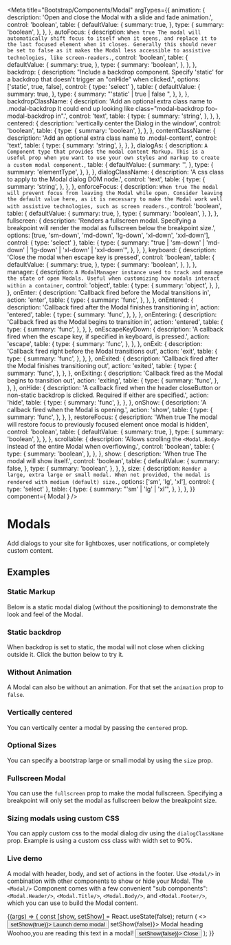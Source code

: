 
<Meta
    title="Bootstrap/Components/Modal"
    argTypes={{
      animation: {
        description: 'Open and close the Modal with a slide and fade animation.',
        control: 'boolean',
        table: {
          defaultValue: {
            summary: true,
          },
          type: {
            summary: 'boolean',
          },
        },
      },
      autoFocus: {
        description: `When true The modal will automatically shift focus to itself when it opens,
            and replace it to the last focused element when it closes. Generally this should never be
            set to false as it makes the Modal less accessible to assistive technologies, like screen-readers.`,
        control: 'boolean',
        table: {
          defaultValue: {
            summary: true,
          },
          type: {
            summary: 'boolean',
          },
        },
      },
      backdrop: {
        description:
          "Include a backdrop component. Specify 'static' for a backdrop that doesn't trigger an \"onHide\" when clicked.",
        options: ['static', true, false],
        control: { type: 'select' },
        table: {
          defaultValue: {
            summary: true,
          },
          type: {
            summary: "'static' | true | false ",
          },
        },
      },
      backdropClassName: {
        description:
          'Add an optional extra class name to .modal-backdrop It could end up looking like class="modal-backdrop foo-modal-backdrop in".',
        control: 'text',
        table: {
          type: {
            summary: 'string',
          },
        },
      },
      centered: {
        description: 'vertically center the Dialog in the window',
        control: 'boolean',
        table: {
          type: {
            summary: 'boolean',
          },
        },
      },
      contentClassName: {
        description: 'Add an optional extra class name to .modal-content',
        control: 'text',
        table: {
          type: {
            summary: 'string',
          },
        },
      },
      dialogAs: {
        description: `A Component type that provides the modal content Markup.
            This is a useful prop when you want to use your own styles and markup to create a custom modal component.`,
        table: {
          defaultValue: {
            summary: '<ModalDialog>',
          },
          type: {
            summary: 'elementType',
          },
        },
      },
      dialogClassName: {
        description: 'A css class to apply to the Modal dialog DOM node.',
        control: 'text',
        table: {
          type: {
            summary: 'string',
          },
        },
      },
      enforceFocus: {
        description: `When true The modal will prevent focus from leaving the Modal while open.
            Consider leaving the default value here, as it is necessary to make the Modal work well with assistive
            technologies, such as screen readers.`,
        control: 'boolean',
        table: {
          defaultValue: {
            summary: true,
          },
          type: {
            summary: 'boolean',
          },
        },
      },
      fullscreen: {
        description:
          'Renders a fullscreen modal. Specifying a breakpoint will render the modal as fullscreen below the breakpoint size.',
        options: [true, 'sm-down', 'md-down', 'lg-down', 'xl-down', 'xxl-down'],
        control: { type: 'select' },
        table: {
          type: {
            summary: "true | 'sm-down' | 'md-down' | 'lg-down' | 'xl-down' | 'xxl-down'",
          },
        },
      },
      keyboard: {
        description: 'Close the modal when escape key is pressed',
        control: 'boolean',
        table: {
          defaultValue: {
            summary: true,
          },
          type: {
            summary: 'boolean',
          },
        },
      },
      manager: {
        description: `A ModalManager instance used to track and manage the state of open Modals.
            Useful when customizing how modals interact within a container`,
        control: 'object',
        table: {
          type: {
            summary: 'object',
          },
        },
      },
      onEnter: {
        description: 'Callback fired before the Modal transitions in',
        action: 'enter',
        table: {
          type: {
            summary: 'func',
          },
        },
      },
      onEntered: {
        description: 'Callback fired after the Modal finishes transitioning in',
        action: 'entered',
        table: {
          type: {
            summary: 'func',
          },
        },
      },
      onEntering: {
        description: 'Callback fired as the Modal begins to transition in',
        action: 'entered',
        table: {
          type: {
            summary: 'func',
          },
        },
      },
      onEscapeKeyDown: {
        description: 'A callback fired when the escape key, if specified in keyboard, is pressed.',
        action: 'escape',
        table: {
          type: {
            summary: 'func',
          },
        },
      },
      onExit: {
        description: 'Callback fired right before the Modal transitions out',
        action: 'exit',
        table: {
          type: {
            summary: 'func',
          },
        },
      },
      onExited: {
        description: 'Callback fired after the Modal finishes transitioning out',
        action: 'exited',
        table: {
          type: {
            summary: 'func',
          },
        },
      },
      onExiting: {
        description: 'Callback fired as the Modal begins to transition out',
        action: 'exiting',
        table: {
          type: {
            summary: 'func',
          },
        },
      },
      onHide: {
        description:
          'A callback fired when the header closeButton or non-static backdrop is clicked. Required if either are specified.',
        action: 'hide',
        table: {
          type: {
            summary: 'func',
          },
        },
      },
      onShow: {
        description: 'A callback fired when the Modal is opening.',
        action: 'show',
        table: {
          type: {
            summary: 'func',
          },
        },
      },
      restoreFocus: {
        description:
          'When true The modal will restore focus to previously focused element once modal is hidden',
        control: 'boolean',
        table: {
          defaultValue: {
            summary: true,
          },
          type: {
            summary: 'boolean',
          },
        },
      },
      scrollable: {
        description:
          'Allows scrolling the ```<Modal.Body>``` instead of the entire Modal when overflowing.',
        control: 'boolean',
        table: {
          type: {
            summary: 'boolean',
          },
        },
      },
      show: {
        description: 'When true The modal will show itself.',
        control: 'boolean',
        table: {
          defaultValue: {
            summary: false,
          },
          type: {
            summary: 'boolean',
          },
        },
      },
      size: {
        description: `Render a large, extra large or small modal. When not provided,
            the modal is rendered with medium (default) size.`,
        options: ['sm', 'lg', 'xl'],
        control: { type: 'select' },
        table: {
          type: {
            summary: "'sm' | 'lg' | 'xl'",
          },
        },
      },
    }}
    component={ Modal }
/>


# Modals
Add dialogs to your site for lightboxes, user notifications, or completely custom content.

## Examples

### Static Markup
Below is a static modal dialog (without the positioning) to demonstrate the look and feel of the Modal.

<Canvas>
    <Story name="StaticMarkup" story={stories.StaticMarkup} />
</Canvas>

### Static backdrop
When backdrop is set to static, the modal will not close when clicking outside it. Click the button below to try it.

<Canvas>
    <Story name="StaticBackdrop" story={stories.StaticBackdrop} />
</Canvas>

### Without Animation
A Modal can also be without an animation. For that set the ```animation``` prop to ```false```.

<Canvas>
    <Story name="WithoutAnimation" story={stories.WithoutAnimation} />
</Canvas>

### Vertically centered
You can vertically center a modal by passing the ```centered``` prop.

<Canvas>
    <Story name="VerticallyCentered" story={stories.VerticallyCentered} />
</Canvas>

### Optional Sizes
You can specify a bootstrap large or small modal by using the ```size``` prop.


<Canvas>
    <Story name="Sizes" story={stories.Sizes} />
</Canvas>

### Fullscreen Modal
You can use the ```fullscreen``` prop to make the modal fullscreen.
Specifying a breakpoint will only set the modal as fullscreen below the breakpoint size.

<Canvas>
    <Story name="Fullscreen" story={stories.Fullscreen} />
</Canvas>

### Sizing modals using custom CSS
You can apply custom css to the modal dialog div using the ```dialogClassName``` prop.
Example is using a custom css class with width set to 90%.

<Canvas>
    <Story name="CustomSizing" story={stories.CustomSizing} />
</Canvas>

### Live demo
A modal with header, body, and set of actions in the footer.
Use ```<Modal/>``` in combination with other components to show or hide your Modal.
The ```<Modal/>``` Component comes with a few convenient "sub components": ```<Modal.Header/>```, ```<Modal.Title/>```,
```<Modal.Body/>```, and ```<Modal.Footer/>```, which you can use to build the Modal content.

<Canvas>
    <Story name="Demo"
           args={{
               animation: false,
               centered: true
           }}>
        {(args) => {
    const [show, setShow] = React.useState(false);
    return (
        <>
            <Button variant="primary" onClick={() => setShow(true)}>
                Launch demo modal
            </Button>
            <Modal {...args} show={show} onHide={() => setShow(false)}>
                <Modal.Header closeButton>
                    <Modal.Title>Modal heading</Modal.Title>
                </Modal.Header>
                <Modal.Body>Woohoo,you are reading this text in a modal!</Modal.Body>
                <Modal.Footer>
                    <Button variant="secondary" onClick={() => setShow(false)}>
                        Close
                    </Button>
                </Modal.Footer>
            </Modal>
        </>
    );
        }}
    </Story>
</Canvas>

<ArgsTable story="Demo" />
